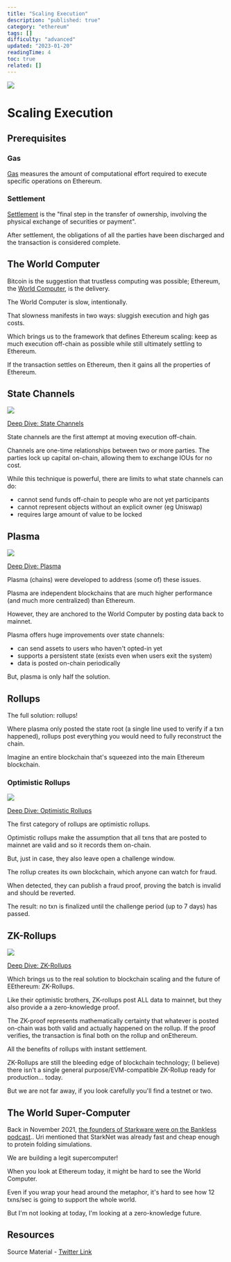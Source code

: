 ```yaml
---
title: "Scaling Execution"
description: "published: true"
category: "ethereum"
tags: []
difficulty: "advanced"
updated: "2023-01-20"
readingTime: 4
toc: true
related: []
---
```


![](/images/scaling-execution.jpeg)

# Scaling Execution

## Prerequisites

### Gas

[Gas](/concepts/gas) measures the amount of computational effort required to execute specific operations on Ethereum.

### Settlement

[Settlement](https://inevitableeth.com/home/concepts/settlement) is the "final step in the transfer of ownership, involving the physical exchange of securities or payment". 

After settlement, the obligations of all the parties have been discharged and the transaction is considered complete. 

## The World Computer

Bitcoin is the suggestion that trustless computing was possible; Ethereum, the [World Computer](/ethereum/world-computer), is the delivery.

The World Computer is slow, intentionally. 

That slowness manifests in two ways: sluggish execution and high gas costs.

Which brings us to the framework that defines Ethereum scaling: keep as much execution off-chain as possible while still ultimately settling to Ethereum.

If the transaction settles on Ethereum, then it gains all the properties of Ethereum.

## State Channels

![](/images/state-channels-1.jpeg)

[Deep Dive: State Channels](/ethereum/state-channel)

State channels are the first attempt at moving execution off-chain. 

Channels are one-time relationships between two or more parties. The parties lock up capital on-chain, allowing them to exchange IOUs for no cost.

While this technique is powerful, there are limits to what state channels can do:

*   cannot send funds off-chain to people who are not yet participants
*   cannot represent objects without an explicit owner (eg Uniswap)
*   requires large amount of value to be locked

## Plasma

![](/images/plasma-1.jpeg)

[Deep Dive: Plasma](/ethereum/plasma)

Plasma (chains) were developed to address (some of) these issues.

Plasma are independent blockchains that are much higher performance (and much more centralized) than Ethereum. 

However, they are anchored to the World Computer by posting data back to mainnet.

Plasma offers huge improvements over state channels: 

*   can send assets to users who haven't opted-in yet
*   supports a persistent state (exists even when users exit the system)
*   data is posted on-chain periodically

But, plasma is only half the solution.

## Rollups

The full solution: rollups!

Where plasma only posted the state root (a single line used to verify if a txn happened), rollups post everything you would need to fully reconstruct the chain.

Imagine an entire blockchain that's squeezed into the main Ethereum blockchain.

### Optimistic Rollups

![](/images/optimistic-rollup-1.jpeg)

[Deep Dive: Optimistic Rollups](/ethereum/optimistic-rollup)

The first category of rollups are optimistic rollups. 

Optimistic rollups make the assumption that all txns that are posted to mainnet are valid and so it records them on-chain.

But, just in case, they also leave open a challenge window.

The rollup creates its own blockchain, which anyone can watch for fraud. 

When detected, they can publish a fraud proof, proving the batch is invalid and should be reverted. 

The result: no txn is finalized until the challenge period (up to 7 days) has passed.

## ZK-Rollups

![](/images/zk-rollup-1.jpeg)

[Deep Dive: ZK-Rollups](/ethereum/zk-rollup)

Which brings us to the real solution to blockchain scaling and the future of EEthereum: ZK-Rollups.

Like their optimistic brothers, ZK-rollups post ALL data to mainnet, but they also provide a a zero-knowledge proof.

The ZK-proof represents mathematically certainty that whatever is posted on-chain was both valid and actually happened on the rollup. If the proof verifies, the transaction is final both on the rollup and onEthereum.

All the benefits of rollups with instant settlement.

ZK-Rollups are still the bleeding edge of blockchain technology; (I believe) there isn't a single general purpose/EVM-compatible ZK-Rollup ready for production... today. 

But we are not far away, if you look carefully you'll find a testnet or two.

## The World Super-Computer

Back in November 2021, [the founders of Starkware were on the Bankless podcast](https://www.youtube.com/watch?v=7Kq3YWsysc0).. Uri mentioned that StarkNet was already fast and cheap enough to protein folding simulations.

We are building a legit supercomputer!

When you look at Ethereum today, it might be hard to see the World Computer. 

Even if you wrap your head around the metaphor, it's hard to see how 12 txns/sec is going to support the whole world.

But I'm not looking at today, I'm looking at a zero-knowledge future.

## Resources

Source Material - [Twitter Link](https://twitter.com/logarithmicrex/status/1569461980821606403)

